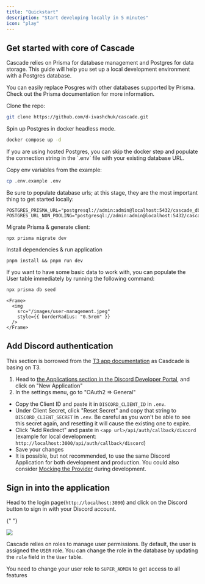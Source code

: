 ```yaml
---
title: "Quickstart"
description: "Start developing locally in 5 minutes"
icon: "play"
---
```


## Get started with core of Cascade

Cascade relies on Prisma for database management and Postgres for data storage. This guide will help you set up a local development environment with a Postgres database.

<AccordionGroup>
  <Accordion icon="database" title="Alternative databases">
    You can easily replace Posgres with other databases supported by Prisma.
    Check out the Prisma documentation for more information.
  </Accordion>
</AccordionGroup>

Clone the repo:

```bash
git clone https://github.com/d-ivashchuk/cascade.git
```

Spin up Postgres in docker headless mode.

```bash
docker compose up -d
```

<AccordionGroup>
  <Accordion icon="database" title="Setup with existing Postgres">
    If you are using hosted Postgres, you can skip the docker step and populate
    the connection string in the `.env` file with your existing database URL.
  </Accordion>
</AccordionGroup>

Copy env variables from the example:

```bash
cp .env.example .env
```

Be sure to populate database urls; at this stage, they are the most important thing to get started locally:

```.env
POSTGRES_PRISMA_URL="postgresql://admin:admin@localhost:5432/cascade_db"
POSTGRES_URL_NON_POOLING="postgresql://admin:admin@localhost:5432/cascade_db"
```

Migrate Prisma & generate client:

```
npx prisma migrate dev
```

Install dependencies & run application

```
pnpm install && pnpm run dev
```

<AccordionGroup>
  <Accordion
    icon="database"
    title="Populate test users for User Management table"
  >
  If you want to have some basic data to work with, you can populate the User table immediately by running the following command:

```bash
npx prisma db seed
```

    <Frame>
      <img
        src="/images/user-management.jpeg"
        style={{ borderRadius: "0.5rem" }}
      />
    </Frame>

  </Accordion>
</AccordionGroup>

## Add Discord authentication

<Tip>

This section is borrowed from the [T3 app documentation](https://create.t3.gg/en/usage/next-auth#setting-up-the-default-discordprovider) as Casdcade is basing on T3.

</Tip>

1. Head to [the Applications section in the Discord Developer Portal](https://discord.com/developers/applications), and click on "New Application"
2. In the settings menu, go to "OAuth2 => General"

- Copy the Client ID and paste it in `DISCORD_CLIENT_ID` in `.env`.
- Under Client Secret, click "Reset Secret" and copy that string to `DISCORD_CLIENT_SECRET` in `.env`. Be careful as you won't be able to see this secret again, and resetting it will cause the existing one to expire.
- Click "Add Redirect" and paste in `<app url>/api/auth/callback/discord` (example for local development: <code class="break-all">http://localhost:3000/api/auth/callback/discord</code>)
- Save your changes
- It is possible, but not recommended, to use the same Discord Application for both development and production. You could also consider [Mocking the Provider](https://github.com/trpc/trpc/blob/main/examples/next-prisma-websockets-starter/src/pages/api/auth/%5B...nextauth%5D.ts) during development.

## Sign in into the application

Head to the login page(`http://localhost:3000`) and click on the Discord button to sign in with your Discord account.

{" "}

<Frame>
  <img src="/images/login.jpeg" style={{ borderRadius: "0.5rem" }} />
</Frame>

<Tip>

Cascade relies on roles to manage user permissions. By default, the user is assigned the `USER` role. You can change the role in the database by updating the `role` field in the `User` table.

You need to change your user role to `SUPER_ADMIN` to get access to all features

</Tip>
